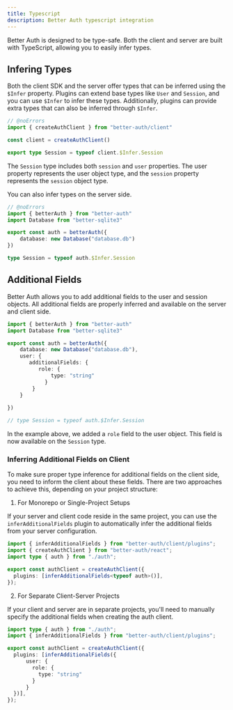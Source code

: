 ```yaml
---
title: Typescript
description: Better Auth typescript integration
---
```


Better Auth is designed to be type-safe. Both the client and server are built with TypeScript, allowing you to easily infer types.

## Infering Types

Both the client SDK and the server offer types that can be inferred using the `$Infer` property. Plugins can extend base types like `User` and `Session`, and you can use `$Infer` to infer these types. Additionally, plugins can provide extra types that can also be inferred through `$Infer`.

```ts title="client.ts" twoslash
// @noErrors
import { createAuthClient } from "better-auth/client"

const client = createAuthClient()

export type Session = typeof client.$Infer.Session
```

The `Session` type includes both `session` and `user` properties. The user property represents the user object type, and the `session` property represents the `session` object type.

You can also infer types on the server side.

```ts title="auth.ts" twoslash
// @noErrors
import { betterAuth } from "better-auth"
import Database from "better-sqlite3"

export const auth = betterAuth({
    database: new Database("database.db")
})

type Session = typeof auth.$Infer.Session
```


## Additional Fields

Better Auth allows you to add additional fields to the user and session objects. All additional fields are properly inferred and available on the server and client side.

```ts twoslash
import { betterAuth } from "better-auth"
import Database from "better-sqlite3"

export const auth = betterAuth({
    database: new Database("database.db"),
    user: {
       additionalFields: {
          role: {
              type: "string"
            } 
        }
    }
   
})

// type Session = typeof auth.$Infer.Session
```

In the example above, we added a `role` field to the user object. This field is now available on the `Session` type.

### Inferring Additional Fields on Client

To make sure proper type inference for additional fields on the client side, you need to inform the client about these fields. There are two approaches to achieve this, depending on your project structure:

1. For Monorepo or Single-Project Setups

If your server and client code reside in the same project, you can use the `inferAdditionalFields` plugin to automatically infer the additional fields from your server configuration.

```ts
import { inferAdditionalFields } from "better-auth/client/plugins";
import { createAuthClient } from "better-auth/react";
import type { auth } from "./auth";

export const authClient = createAuthClient({
  plugins: [inferAdditionalFields<typeof auth>()],
});
```

2. For Separate Client-Server Projects

If your client and server are in separate projects, you'll need to manually specify the additional fields when creating the auth client.

```ts
import type { auth } from "./auth";
import { inferAdditionalFields } from "better-auth/client/plugins";

export const authClient = createAuthClient({
  plugins: [inferAdditionalFields({
      user: {
        role: {
          type: "string"
        }
      }
  })],
});
```